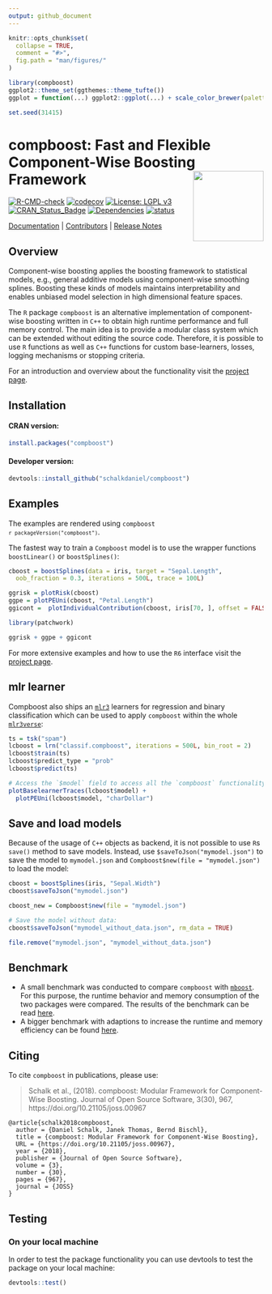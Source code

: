 ```yaml
---
output: github_document
---
```


<!-- README.md is generated from README.Rmd. Please edit that file -->

```r
knitr::opts_chunk$set(
  collapse = TRUE,
  comment = "#>",
  fig.path = "man/figures/"
)

library(compboost)
ggplot2::theme_set(ggthemes::theme_tufte())
ggplot = function(...) ggplot2::ggplot(...) + scale_color_brewer(palette = "Set1")

set.seed(31415)
```

# compboost: Fast and Flexible Component-Wise Boosting Framework <a href='https://danielschalk.com/compboost/'><img src='man/figures/logo.png' align="right" height="139" /></a>

[![R-CMD-check](https://github.com/schalkdaniel/compboost/workflows/R-CMD-check/badge.svg)](https://github.com/schalkdaniel/compboost/actions)
[![codecov](https://codecov.io/gh/schalkdaniel/compboost/branch/main/graph/badge.svg?token=t3Xxoxz1T2)](https://codecov.io/gh/schalkdaniel/compboost)
 [![License: LGPL v3](https://img.shields.io/badge/License-LGPL_v3-blue.svg)](https://www.gnu.org/licenses/lgpl-3.0) [![CRAN_Status_Badge](http://www.r-pkg.org/badges/version/compboost)](https://cran.r-project.org/package=compboost) [![Dependencies](https://tinyverse.netlify.com/badge/compboost)](https://cran.r-project.org/package=compboost) [![status](http://joss.theoj.org/papers/94cfdbbfdfc8796c5bdb1a74ee59fcda/status.svg)](http://joss.theoj.org/papers/94cfdbbfdfc8796c5bdb1a74ee59fcda)

[Documentation](https://danielschalk.com/compboost/) |
[Contributors](CONTRIBUTORS.md) |
[Release Notes](NEWS.md)

## Overview

Component-wise boosting applies the boosting framework to
statistical models, e.g., general additive models using component-wise smoothing
splines. Boosting these kinds of models maintains interpretability and enables
unbiased model selection in high dimensional feature spaces.

The `R` package `compboost` is an alternative implementation of component-wise
boosting written in `C++` to obtain high runtime
performance and full memory control. The main idea is to provide a modular
class system which can be extended without editing the
source code. Therefore, it is possible to use `R` functions as well as
`C++` functions for custom base-learners, losses, logging mechanisms or
stopping criteria.

For an introduction and overview about the functionality visit the [project page](https://schalkdaniel.github.io/compboost/).

## Installation

#### CRAN version:

```r
install.packages("compboost")
```

#### Developer version:

```r
devtools::install_github("schalkdaniel/compboost")
```

## Examples

The examples are rendered using <code>compboost `r packageVersion("compboost")`</code>.

The fastest way to train a `Compboost` model is to use the wrapper functions `boostLinear()` or `boostSplines()`:
```r
cboost = boostSplines(data = iris, target = "Sepal.Length",
  oob_fraction = 0.3, iterations = 500L, trace = 100L)

ggrisk = plotRisk(cboost)
ggpe = plotPEUni(cboost, "Petal.Length")
ggicont =  plotIndividualContribution(cboost, iris[70, ], offset = FALSE)

library(patchwork)

ggrisk + ggpe + ggicont
```

For more extensive examples and how to use the `R6` interface visit the [project page](https://danielschalk.com/compboost/articles/getting_started/use_case.html).

## mlr learner

Compboost also ships an [`mlr3`](https://mlr3.mlr-org.com/) learners for regression and binary classification which can be used to apply `compboost` within the whole [`mlr3verse`](https://mlr3.mlr-org.com/):

```r
ts = tsk("spam")
lcboost = lrn("classif.compboost", iterations = 500L, bin_root = 2)
lcboost$train(ts)
lcboost$predict_type = "prob"
lcboost$predict(ts)

# Access the `$model` field to access all the `compboost` functionality:
plotBaselearnerTraces(lcboost$model) +
  plotPEUni(lcboost$model, "charDollar")
```

## Save and load models

Because of the usage of `C++` objects as backend, it is not possible to use `R`s `save()` method to save models. Instead, use `$saveToJson("mymodel.json")` to save the model to `mymodel.json` and `Compboost$new(file = "mymodel.json")` to load the model:

```r
cboost = boostSplines(iris, "Sepal.Width")
cboost$saveToJson("mymodel.json")

cboost_new = Compboost$new(file = "mymodel.json")

# Save the model without data:
cboost$saveToJson("mymodel_without_data.json", rm_data = TRUE)
```
```r
file.remove("mymodel.json", "mymodel_without_data.json")
```

## Benchmark

- A small benchmark was conducted to compare `compboost` with [`mboost`](https://cran.r-project.org/web/packages/mboost/index.html). For this purpose, the runtime behavior and memory consumption of the two packages were compared. The results of the benchmark can be read [here](https://github.com/schalkdaniel/compboost/tree/master/benchmark).
- A bigger benchmark with adaptions to increase the runtime and memory efficiency can be found [here](https://doi.org/10.1080/10618600.2022.2116446).

## Citing

To cite `compboost` in publications, please use:

> Schalk et al., (2018). compboost: Modular Framework for Component-Wise Boosting. Journal of Open Source Software, 3(30), 967, https://doi.org/10.21105/joss.00967

```
@article{schalk2018compboost,
  author = {Daniel Schalk, Janek Thomas, Bernd Bischl},
  title = {compboost: Modular Framework for Component-Wise Boosting},
  URL = {https://doi.org/10.21105/joss.00967},
  year = {2018},
  publisher = {Journal of Open Source Software},
  volume = {3},
  number = {30},
  pages = {967},
  journal = {JOSS}
}
```

## Testing

### On your local machine

In order to test the package functionality you can use devtools to test the package on your local machine:

```r
devtools::test()
```
